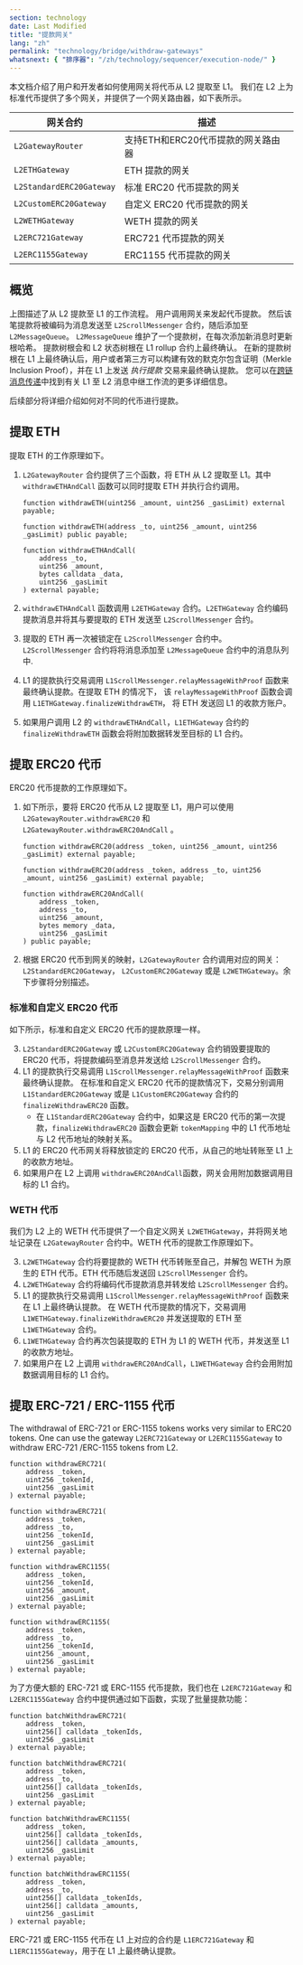 ```yaml
---
section: technology
date: Last Modified
title: "提款网关"
lang: "zh"
permalink: "technology/bridge/withdraw-gateways"
whatsnext: { "排序器": "/zh/technology/sequencer/execution-node/" }
---
```



本文档介绍了用户和开发者如何使用网关将代币从 L2 提取至 L1。
我们在 L2 上为标准代币提供了多个网关，并提供了一个网关路由器，如下表所示。

| 网关合约        | 描述                                                         |
| ------------------------ | ------------------------------------------------------------------- |
| `L2GatewayRouter`        | 支持ETH和ERC20代币提款的网关路由器 |
| `L2ETHGateway`           | ETH 提款的网关                                    |
| `L2StandardERC20Gateway` | 标准 ERC20 代币提款的网关                |
| `L2CustomERC20Gateway`   | 自定义 ERC20 代币提款的网关                     |
| `L2WETHGateway`          | WETH 提款的网关                             |
| `L2ERC721Gateway`        | ERC721 代币提款的网关                         |
| `L2ERC1155Gateway`       | ERC1155 代币提款的网关                        |

## 概览

<ClickToZoom src={WithdrawWorkflow} alt="Withdraw Workflow" />

上图描述了从 L2 提款至 L1 的工作流程。
用户调用网关来发起代币提款。
然后该笔提款将被编码为消息发送至 `L2ScrollMessenger` 合约，随后添加至 `L2MessageQueue`。
`L2MessageQueue` 维护了一个提款树，在每次添加新消息时更新根哈希。
提款树根会和 L2 状态树根在 L1 rollup 合约上最终确认。
在新的提款树根在 L1 上最终确认后，用户或者第三方可以构建有效的默克尔包含证明（Merkle Inclusion Proof），并在 L1 上发送 *执行提款* 交易来最终确认提款。
您可以在[跨链消息传递](/technology/bridge/cross-domain-messaging#sending-messages-from-l1-to-l2)中找到有关 L1 至 L2 消息中继工作流的更多详细信息。

后续部分将详细介绍如何对不同的代币进行提款。

## 提取 ETH

提取 ETH 的工作原理如下。

1. `L2GatewayRouter` 合约提供了三个函数，将 ETH 从 L2 提取至 L1。其中 `withdrawETHAndCall` 函数可以同时提取 ETH 并执行合约调用。 

    ```solidity
    function withdrawETH(uint256 _amount, uint256 _gasLimit) external payable;

    function withdrawETH(address _to, uint256 _amount, uint256 _gasLimit) public payable;

    function withdrawETHAndCall(
        address _to,
        uint256 _amount,
        bytes calldata _data,
        uint256 _gasLimit
    ) external payable;
    ```

2. `withdrawETHAndCall` 函数调用 `L2ETHGateway` 合约。`L2ETHGateway` 合约编码提款消息并将其与要提取的 ETH 发送至 `L2ScrollMessenger` 合约。
3. 提取的 ETH 再一次被锁定在 `L2ScrollMessenger` 合约中。 `L2ScrollMessenger` 合约将将消息添加至 `L2MessageQueue` 合约中的消息队列中.
4. L1 的提款执行交易调用 `L1ScrollMessenger.relayMessageWithProof` 函数来最终确认提款。在提取 ETH 的情况下， 该 `relayMessageWithProof` 函数会调用 `L1ETHGateway.finalizeWithdrawETH`， 将 ETH 发送回 L1 的收款方账户。
5. 如果用户调用 L2 的 `withdrawETHAndCall`，`L1ETHGateway` 合约的 `finalizeWithdrawETH` 函数会将附加数据转发至目标的 L1 合约。

## 提取 ERC20 代币

ERC20 代币提款的工作原理如下。

1. 如下所示，要将 ERC20 代币从 L2 提取至 L1，用户可以使用 `L2GatewayRouter.withdrawERC20` 和 `L2GatewayRouter.withdrawERC20AndCall` 。

    ```solidity
    function withdrawERC20(address _token, uint256 _amount, uint256 _gasLimit) external payable;

    function withdrawERC20(address _token, address _to, uint256 _amount, uint256 _gasLimit) external payable;

    function withdrawERC20AndCall(
        address _token,
        address _to,
        uint256 _amount,
        bytes memory _data,
        uint256 _gasLimit
    ) public payable;
    ```

2. 根据 ERC20 代币到网关的映射，`L2GatewayRouter` 合约调用对应的网关：`L2StandardERC20Gateway`， `L2CustomERC20Gateway` 或是 `L2WETHGateway`。余下步骤将分别描述。

### 标准和自定义 ERC20 代币

如下所示，标准和自定义 ERC20 代币的提款原理一样。

3. `L2StandardERC20Gateway` 或 `L2CustomERC20Gateway` 合约销毁要提取的 ERC20 代币，将提款编码至消息并发送给 `L2ScrollMessenger` 合约。
4. L1 的提款执行交易调用 `L1ScrollMessenger.relayMessageWithProof` 函数来最终确认提款。 在标准和自定义 ERC20 代币的提款情况下，交易分别调用 `L1StandardERC20Gateway` 或是 `L1CustomERC20Gateway` 合约的 `finalizeWithdrawERC20` 函数。
   - 在 `L1StandardERC20Gateway` 合约中，如果这是 ERC20 代币的第一次提款，`finalizeWithdrawERC20` 函数会更新 `tokenMapping` 中的 L1 代币地址与 L2 代币地址的映射关系。
5. L1 的 ERC20 代币网关将释放锁定的 ERC20 代币，从自己的地址转账至 L1 上的收款方地址。
6. 如果用户在 L2 上调用 `withdrawERC20AndCall`函数，网关会用附加数据调用目标的 L1 合约。

### WETH 代币

我们为 L2 上的 WETH 代币提供了一个自定义网关 `L2WETHGateway`，并将网关地址记录在 `L2GatewayRouter` 合约中。WETH 代币的提款工作原理如下。

3. `L2WETHGateway` 合约将要提款的 WETH 代币转账至自己，并解包 WETH 为原生的 ETH 代币。ETH 代币随后发送回 `L2ScrollMessenger` 合约。
4. `L2WETHGateway` 合约将编码代币提款消息并转发给 `L2ScrollMessenger` 合约。
5. L1 的提款执行交易调用 `L1ScrollMessenger.relayMessageWithProof` 函数来在 L1 上最终确认提款。 在 WETH 代币提款的情况下，交易调用 `L1WETHGateway.finalizeWithdrawERC20` 并发送提取的 ETH 至 `L1WETHGateway` 合约。
6. `L1WETHGateway` 合约再次包装提取的 ETH 为 L1 的 WETH 代币，并发送至 L1 的收款方地址。
7. 如果用户在 L2 上调用 `withdrawERC20AndCall`，`L1WETHGateway` 合约会用附加数据调用目标的 L1 合约。

## 提取 ERC-721 / ERC-1155 代币

The withdrawal of ERC-721 or ERC-1155 tokens works very similar to ERC20 tokens. One can use the gateway `L2ERC721Gateway` or `L2ERC1155Gateway` to withdraw ERC-721 /ERC-1155 tokens from L2.

```solidity
function withdrawERC721(
    address _token,
    uint256 _tokenId,
    uint256 _gasLimit
) external payable;

function withdrawERC721(
    address _token,
    address _to,
    uint256 _tokenId,
    uint256 _gasLimit
) external payable;

function withdrawERC1155(
    address _token,
    uint256 _tokenId,
    uint256 _amount,
    uint256 _gasLimit
) external payable;

function withdrawERC1155(
    address _token,
    address _to,
    uint256 _tokenId,
    uint256 _amount,
    uint256 _gasLimit
) external payable;
```

为了方便大额的 ERC-721 或 ERC-1155 代币提款，我们也在 `L2ERC721Gateway` 和 `L2ERC1155Gateway` 合约中提供通过如下函数，实现了批量提款功能：

```solidity
function batchWithdrawERC721(
    address _token,
    uint256[] calldata _tokenIds,
    uint256 _gasLimit
) external payable;

function batchWithdrawERC721(
    address _token,
    address _to,
    uint256[] calldata _tokenIds,
    uint256 _gasLimit
) external payable;

function batchWithdrawERC1155(
    address _token,
    uint256[] calldata _tokenIds,
    uint256[] calldata _amounts,
    uint256 _gasLimit
) external payable;

function batchWithdrawERC1155(
    address _token,
    address _to,
    uint256[] calldata _tokenIds,
    uint256[] calldata _amounts,
    uint256 _gasLimit
) external payable;
```

ERC-721 或 ERC-1155 代币在 L1 上对应的合约是 `L1ERC721Gateway` 和 `L1ERC1155Gateway`，用于在 L1 上最终确认提款。